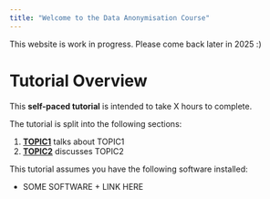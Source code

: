 ```yaml
---
title: "Welcome to the Data Anonymisation Course"
---
```


This website is work in progress. Please come back later in 2025 :)


# Tutorial Overview

This **self-paced tutorial** is intended to take X hours to complete.

The tutorial is split into the following sections:

1.  [**TOPIC1**]() talks about TOPIC1
2.  [**TOPIC2**]() discusses TOPIC2


::: {.callout-tip title="Recommended Software"}
This tutorial assumes you have the following software installed:

-   SOME SOFTWARE + LINK HERE

:::